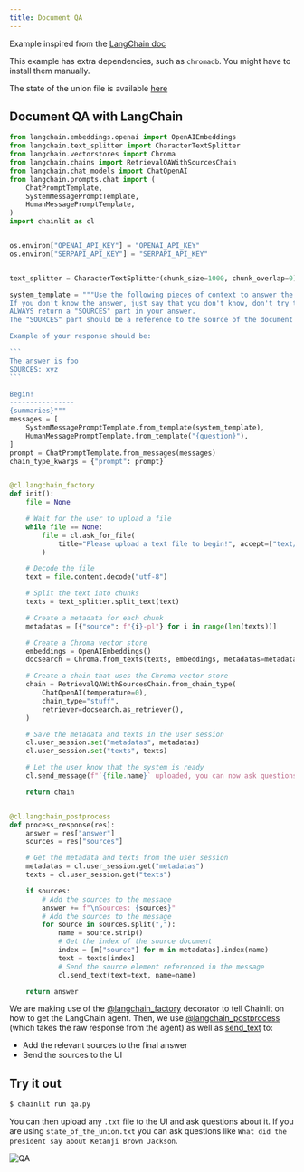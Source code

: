 ```yaml
---
title: Document QA
---
```


Example inspired from the [LangChain doc](https://python.langchain.com/en/latest/use_cases/question_answering.html)

<Note>This example has extra dependencies, such as `chromadb`. You might have to install them manually.</Note>

<Note>The state of the union file is available [here](https://github.com/hwchase17/langchain/blob/master/docs/modules/state_of_the_union.txt)</Note>

## Document QA with LangChain

````python qa.py
from langchain.embeddings.openai import OpenAIEmbeddings
from langchain.text_splitter import CharacterTextSplitter
from langchain.vectorstores import Chroma
from langchain.chains import RetrievalQAWithSourcesChain
from langchain.chat_models import ChatOpenAI
from langchain.prompts.chat import (
    ChatPromptTemplate,
    SystemMessagePromptTemplate,
    HumanMessagePromptTemplate,
)
import chainlit as cl


os.environ["OPENAI_API_KEY"] = "OPENAI_API_KEY"
os.environ["SERPAPI_API_KEY"] = "SERPAPI_API_KEY"


text_splitter = CharacterTextSplitter(chunk_size=1000, chunk_overlap=0)

system_template = """Use the following pieces of context to answer the users question. 
If you don't know the answer, just say that you don't know, don't try to make up an answer.
ALWAYS return a "SOURCES" part in your answer.
The "SOURCES" part should be a reference to the source of the document from which you got your answer.

Example of your response should be:

```
The answer is foo
SOURCES: xyz
```

Begin!
----------------
{summaries}"""
messages = [
    SystemMessagePromptTemplate.from_template(system_template),
    HumanMessagePromptTemplate.from_template("{question}"),
]
prompt = ChatPromptTemplate.from_messages(messages)
chain_type_kwargs = {"prompt": prompt}


@cl.langchain_factory
def init():
    file = None

    # Wait for the user to upload a file
    while file == None:
        file = cl.ask_for_file(
            title="Please upload a text file to begin!", accept=["text/plain"]
        )

    # Decode the file
    text = file.content.decode("utf-8")

    # Split the text into chunks
    texts = text_splitter.split_text(text)

    # Create a metadata for each chunk
    metadatas = [{"source": f"{i}-pl"} for i in range(len(texts))]

    # Create a Chroma vector store
    embeddings = OpenAIEmbeddings()
    docsearch = Chroma.from_texts(texts, embeddings, metadatas=metadatas)

    # Create a chain that uses the Chroma vector store
    chain = RetrievalQAWithSourcesChain.from_chain_type(
        ChatOpenAI(temperature=0),
        chain_type="stuff",
        retriever=docsearch.as_retriever(),
    )

    # Save the metadata and texts in the user session
    cl.user_session.set("metadatas", metadatas)
    cl.user_session.set("texts", texts)

    # Let the user know that the system is ready
    cl.send_message(f"`{file.name}` uploaded, you can now ask questions!")

    return chain


@cl.langchain_postprocess
def process_response(res):
    answer = res["answer"]
    sources = res["sources"]

    # Get the metadata and texts from the user session
    metadatas = cl.user_session.get("metadatas")
    texts = cl.user_session.get("texts")

    if sources:
        # Add the sources to the message
        answer += f"\nSources: {sources}"
        # Add the sources to the message
        for source in sources.split(","):
            name = source.strip()
            # Get the index of the source document
            index = [m["source"] for m in metadatas].index(name)
            text = texts[index]
            # Send the source element referenced in the message
            cl.send_text(text=text, name=name)

    return answer
````

We are making use of the [@langchain_factory](/api-reference/langchain-factory) decorator to tell Chainlit on how to get the LangChain agent.
Then, we use [@langchain_postprocess](/api-reference/langchain-postprocess) (which takes the raw response from the agent) as well as [send_text](/api-reference/send-text) to:
- Add the relevant sources to the final answer
- Send the sources to the UI

## Try it out

```bash
$ chainlit run qa.py
```

You can then upload any `.txt` file to the UI and ask questions about it.
If you are using `state_of_the_union.txt` you can ask questions like `What did the president say about Ketanji Brown Jackson`.

![QA](/images/qa.png)